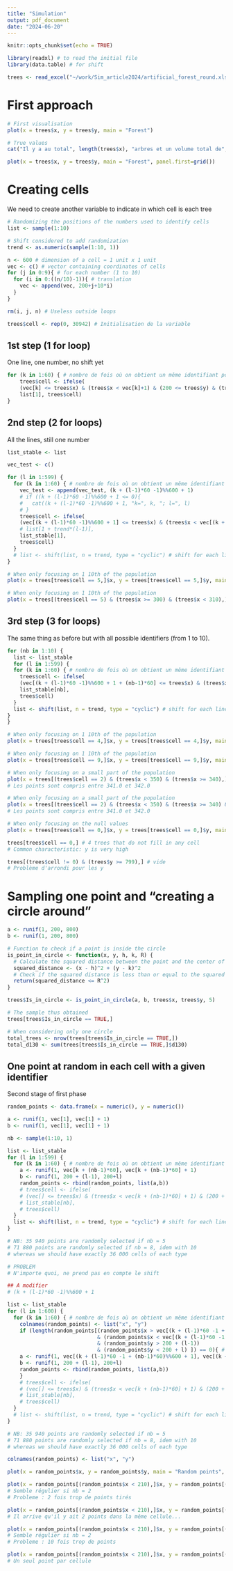 ```yaml
---
title: "Simulation"
output: pdf_document
date: "2024-06-20"
---
```


```r
knitr::opts_chunk$set(echo = TRUE)
```

```r
library(readxl) # to read the initial file
library(data.table) # for shift
```


```r
trees <- read_excel("~/work/Sim_article2024/artificial_forest_round.xls")
```

# First approach

```r
# First visualisation
plot(x = trees$x, y = trees$y, main = "Forest")
```


```r
# True values
cat("Il y a au total", length(trees$x), "arbres et un volume total de", sum(trees$v), "\n", "Soit un volume moyen de", mean(trees$v), "\n", "Le diamètre moyen à hauteur de poitrine est de", mean(trees$d130))
```

```r
plot(x = trees$x, y = trees$y, main = "Forest", panel.first=grid())
```

# Creating cells

We need to create another variable to indicate in which cell is each tree

```r
# Randomizing the positions of the numbers used to identify cells
list <- sample(1:10)
```

```r
# Shift considered to add randomization
trend <- as.numeric(sample(1:10, 1))
```

```r
n <- 600 # dimension of a cell = 1 unit x 1 unit
vec <- c() # vector containing coordinates of cells
for (j in 0:9){ # for each number (1 to 10)
  for (i in 0:((n/10)-1)){ # translation
    vec <- append(vec, 200+j+10*i)
  }
}
```

```r
rm(i, j, n) # Useless outside loops
```

```r
trees$cell <- rep(0, 30942) # Initialisation de la variable
```

## 1st step (1 for loop)
One line, one number, no shift yet
```r
for (k in 1:60) { # nombre de fois où on obtient un même identifiant pour une ligne donnée
    trees$cell <- ifelse(
    (vec[k] <= trees$x) & (trees$x < vec[k]+1) & (200 <= trees$y) & (trees$y < 200+1), 
    list[1], trees$cell)
}
```

## 2nd step (2 for loops)
All the lines, still one number

```r
list_stable <- list
```

```r
vec_test <- c()
```

```r
for (l in 1:599) {
  for (k in 1:60) { # nombre de fois où on obtient un même identifiant pour une ligne donnée
    vec_test <- append(vec_test, (k + (l-1)*60 -1)%%600 + 1)
    # if ((k + (l-1)*60 -1)%%600 + 1 <= 0){
    #   cat((k + (l-1)*60 -1)%%600 + 1, "k=", k, "; l=", l)
    # }
    trees$cell <- ifelse(
    (vec[(k + (l-1)*60 -1)%%600 + 1] <= trees$x) & (trees$x < vec[(k + (l-1)*60 -1)%%600 + 1]+1) & (200 + (l-1) <= trees$y) & (trees$y < 200+l), 
    # list[1 + trend*(l-1)], 
    list_stable[1],
    trees$cell)
  }
  # list <- shift(list, n = trend, type = "cyclic") # shift for each line
}
```

```r
# When only focusing on 1 10th of the population
plot(x = trees[trees$cell == 5,]$x, y = trees[trees$cell == 5,]$y, main = "Echantillonnage", panel.first=grid())
```

```r
# When only focusing on 1 10th of the population
plot(x = trees[(trees$cell == 5) & (trees$x >= 300) & (trees$x < 310),]$x, y = trees[(trees$cell == 5) & (trees$x >= 300) & (trees$x < 310),]$y, main = "Echantillonnage", panel.first=grid())
```

## 3rd step (3 for loops)
The same thing as before but with all possible identifiers (from 1 to 10).
```r
for (nb in 1:10) {
  list <- list_stable
  for (l in 1:599) {
  for (k in 1:60) { # nombre de fois où on obtient un même identifiant pour une ligne donnée
    trees$cell <- ifelse(
    (vec[(k + (l-1)*60 -1)%%600 + 1 + (nb-1)*60] <= trees$x) & (trees$x < vec[(k + (l-1)*60 -1)%%600 + 1 + (nb-1)*60] + 1) & (200 + (l-1) <= trees$y) & (trees$y < 200+l), 
    list_stable[nb],
    trees$cell)
  }
  list <- shift(list, n = trend, type = "cyclic") # shift for each line
}
}
```

```r
# When only focusing on 1 10th of the population
plot(x = trees[trees$cell == 4,]$x, y = trees[trees$cell == 4,]$y, main = "Echantillonnage", panel.first=grid())
```

```r
# When only focusing on 1 10th of the population
plot(x = trees[trees$cell == 9,]$x, y = trees[trees$cell == 9,]$y, main = "Echantillonnage", panel.first=grid())
```

```r
# When only focusing on a small part of the population
plot(x = trees[(trees$cell == 2) & (trees$x < 350) & (trees$x >= 340),]$x, y = trees[(trees$cell == 2) & (trees$x < 350) & (trees$x >= 340),]$y, main = "Echantillonnage", panel.first=grid())
# Les points sont compris entre 341.0 et 342.0
```

```r
# When only focusing on a small part of the population
plot(x = trees[(trees$cell == 2) & (trees$x < 350) & (trees$x >= 340) & (trees$y >= 320) & (trees$y < 380),]$x, y = trees[(trees$cell == 2) & (trees$x < 350) & (trees$x >= 340) & (trees$y >= 320) & (trees$y < 380),]$y, main = "Echantillonnage", panel.first=grid())
# Les points sont compris entre 341.0 et 342.0
```

```r
# When only focusing on the null values
plot(x = trees[trees$cell == 0,]$x, y = trees[trees$cell == 0,]$y, main = "Echantillonnage", panel.first=grid())
```

```r
trees[trees$cell == 0,] # 4 trees that do not fill in any cell
# Common characteristic: y is very high
```

```r
trees[(trees$cell != 0) & (trees$y >= 799),] # vide
# Problème d'arrondi pour les y
```

# Sampling one point and "creating a circle around"

```r
a <- runif(1, 200, 800)
b <- runif(1, 200, 800)
```

```r
# Function to check if a point is inside the circle
is_point_in_circle <- function(x, y, h, k, R) {
  # Calculate the squared distance between the point and the center of the circle
  squared_distance <- (x - h)^2 + (y - k)^2
  # Check if the squared distance is less than or equal to the squared radius
  return(squared_distance <= R^2)
}

trees$Is_in_circle <- is_point_in_circle(a, b, trees$x, trees$y, 5)
```

```r
# The sample thus obtained
trees[trees$Is_in_circle == TRUE,]
```

```r
# When considering only one circle
total_trees <- nrow(trees[trees$Is_in_circle == TRUE,])
total_d130 <- sum(trees[trees$Is_in_circle == TRUE,]$d130)
```

## One point at random in each cell with a given identifier

Second stage of first phase

```r
random_points <- data.frame(x = numeric(), y = numeric())
```

```r

a <- runif(1, vec[1], vec[1] + 1)
b <- runif(1, vec[1], vec[1] + 1)
```

```r
nb <- sample(1:10, 1)
```

```r
list <- list_stable
for (l in 1:599) {
  for (k in 1:60) { # nombre de fois où on obtient un même identifiant pour une ligne donnée
    a <- runif(1, vec[k + (nb-1)*60], vec[k + (nb-1)*60] + 1)
    b <- runif(1, 200 + (l-1), 200+l)
    random_points <- rbind(random_points, list(a,b))
    # trees$cell <- ifelse(
    # (vec[] <= trees$x) & (trees$x < vec[k + (nb-1)*60] + 1) & (200 + (l-1) <= trees$y) & (trees$y < 200+l), 
    # list_stable[nb],
    # trees$cell)
  }
  list <- shift(list, n = trend, type = "cyclic") # shift for each line
}

# NB: 35 940 points are randomly selected if nb = 5
# 71 880 points are randomly selected if nb = 8, idem with 10
# whereas we should have exactly 36 000 cells of each type

# PROBLEM
# N'importe quoi, ne prend pas en compte le shift
```

```r
## A modifier 
# (k + (l-1)*60 -1)%%600 + 1

list <- list_stable
for (l in 1:600) {
  for (k in 1:60) { # nombre de fois où on obtient un même identifiant pour une ligne donnée
    colnames(random_points) <- list("x", "y")
    if (length(random_points[(random_points$x > vec[(k + (l-1)*60 -1 + (nb-1)*60)%%600 + 1])
                             & (random_points$x < vec[(k + (l-1)*60 -1 + (nb-1)*60)%%600 + 1] + 1)
                             & (random_points$y > 200 + (l-1))
                             & (random_points$y < 200 + l) ]) == 0){ # Eviter les doublons dans chaque cellule
    a <- runif(1, vec[(k + (l-1)*60 -1 + (nb-1)*60)%%600 + 1], vec[(k + (l-1)*60 -1 + (nb-1)*60)%%600 + 1] + 1)
    b <- runif(1, 200 + (l-1), 200+l)
    random_points <- rbind(random_points, list(a,b))
    }
    # trees$cell <- ifelse(
    # (vec[] <= trees$x) & (trees$x < vec[k + (nb-1)*60] + 1) & (200 + (l-1) <= trees$y) & (trees$y < 200+l), 
    # list_stable[nb],
    # trees$cell)
  }
  # list <- shift(list, n = trend, type = "cyclic") # shift for each line
}

# NB: 35 940 points are randomly selected if nb = 5
# 71 880 points are randomly selected if nb = 8, idem with 10
# whereas we should have exactly 36 000 cells of each type

```

```r
colnames(random_points) <- list("x", "y")
```

```r
plot(x = random_points$x, y = random_points$y, main = "Random points", panel.first=grid())
```

```r
plot(x = random_points[(random_points$x < 210),]$x, y = random_points[(random_points$x < 210),]$y, main = "Random points", panel.first=grid(), xlim = c(200, 210), ylim = c(200, 220))
# Semble régulier si nb = 2
# Probleme : 2 fois trop de points tirés 
```


```r
plot(x = random_points[(random_points$x < 210),]$x, y = random_points[(random_points$x < 210),]$y, main = "Random points", panel.first=grid(), xlim = c(202, 205), ylim = c(200, 205))
# Il arrive qu'il y ait 2 points dans la même cellule...
```

```r
plot(x = random_points[(random_points$x < 210),]$x, y = random_points[(random_points$x < 210),]$y, main = "Random points", panel.first=grid(), xlim = c(200, 210), ylim = c(200, 220))
# Semble régulier si nb = 2
# Probleme : 10 fois trop de points
```

```r
plot(x = random_points[(random_points$x < 210),]$x, y = random_points[(random_points$x < 210),]$y, main = "Random points", panel.first=grid(), xlim = c(202, 205), ylim = c(200, 205))
# Un seul point par cellule
```

```r

```

```r

```

```r

```

```r

```

```r

```

```r

```

```r

```




